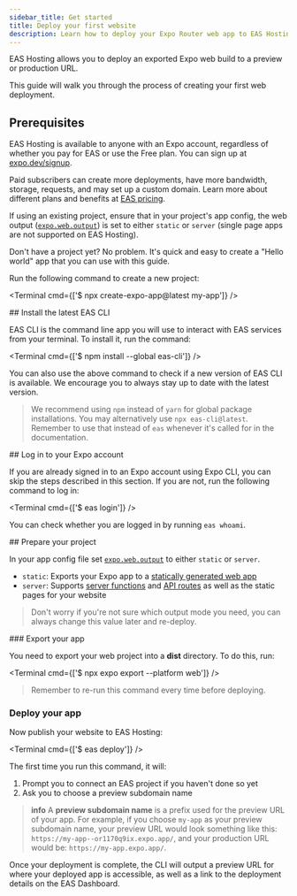 ```yaml
---
sidebar_title: Get started
title: Deploy your first website
description: Learn how to deploy your Expo Router web app to EAS Hosting.
---
```



EAS Hosting allows you to deploy an exported Expo web build to a preview or production URL.

This guide will walk you through the process of creating your first web deployment.

## Prerequisites

<Collapsible summary="An Expo user account">

EAS Hosting is available to anyone with an Expo account, regardless of whether you pay for EAS or use the Free plan. You can sign up at [expo.dev/signup](https://expo.dev/signup).

Paid subscribers can create more deployments, have more bandwidth, storage, requests, and may set up a custom domain. Learn more about different plans and benefits at [EAS pricing](https://expo.dev/pricing#host).

</Collapsible>

<Collapsible summary="An Expo Router web project">

If using an existing project, ensure that in your project's app config, the web output ([`expo.web.output`](/versions/latest/config/app/#output)) is set to either `static` or `server` (single page apps are not supported on EAS Hosting).

Don't have a project yet? No problem. It's quick and easy to create a "Hello world" app that you can use with this guide.

Run the following command to create a new project:

<Terminal cmd={['$ npx create-expo-app@latest my-app']} />

</Collapsible>

<Step label="1">
## Install the latest EAS CLI

EAS CLI is the command line app you will use to interact with EAS services from your terminal. To install it, run the command:

<Terminal cmd={['$ npm install --global eas-cli']} />

You can also use the above command to check if a new version of EAS CLI is available. We encourage you to always stay up to date with the latest version.

> We recommend using `npm` instead of `yarn` for global package installations. You may alternatively use `npx eas-cli@latest`. Remember to use that instead of `eas` whenever it's called for in the documentation.

</Step>

<Step label="2">
## Log in to your Expo account

If you are already signed in to an Expo account using Expo CLI, you can skip the steps described in this section. If you are not, run the following command to log in:

<Terminal cmd={['$ eas login']} />

You can check whether you are logged in by running `eas whoami`.

</Step>

<Step label="3">
## Prepare your project

In your app config file set [`expo.web.output`](/versions/latest/config/app/#output) to either `static` or `server`.

- `static`: Exports your Expo app to a [statically generated web app](/router/reference/static-rendering/)
- `server`: Supports [server functions](/guides/server-components/#react-server-functions) and [API routes](/router/reference/api-routes/) as well as the static pages for your website

> Don't worry if you're not sure which output mode you need, you can always change this value later and re-deploy.

</Step>

<Step label="4">
### Export your app

You need to export your web project into a **dist** directory. To do this, run:

<Terminal cmd={['$ npx expo export --platform web']} />

> Remember to re-run this command every time before deploying.

</Step>

<Step label="5">

### Deploy your app

</Step>

Now publish your website to EAS Hosting:

<Terminal cmd={['$ eas deploy']} />

The first time you run this command, it will:

1. Prompt you to connect an EAS project if you haven't done so yet
2. Ask you to choose a preview subdomain name

> **info** A **preview subdomain name** is a prefix used for the preview URL of your app.
> For example, if you choose `my-app` as your preview subdomain name, your preview URL would look something like this: `https://my-app--or1170q9ix.expo.app/`, and your production URL would be: `https://my-app.expo.app/`.

Once your deployment is complete, the CLI will output a preview URL for where your deployed app is accessible, as well as a link to the deployment details on the EAS Dashboard.

